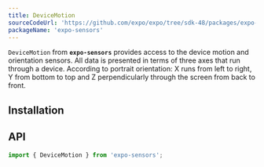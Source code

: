 ```yaml
---
title: DeviceMotion
sourceCodeUrl: 'https://github.com/expo/expo/tree/sdk-48/packages/expo-sensors'
packageName: 'expo-sensors'
---
```



`DeviceMotion` from **`expo-sensors`** provides access to the device motion and orientation sensors. All data is presented in terms of three axes that run through a device. According to portrait orientation: X runs from left to right, Y from bottom to top and Z perpendicularly through the screen from back to front.

<PlatformsSection android emulator ios simulator web />

## Installation

<APIInstallSection />

## API

```js
import { DeviceMotion } from 'expo-sensors';
```

<APISection packageName="expo-device-motion" />